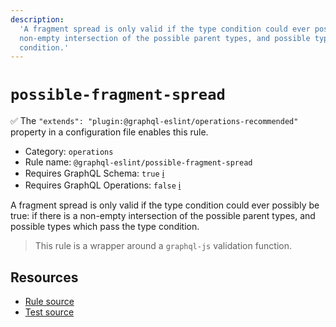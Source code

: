 ```yaml
---
description:
  'A fragment spread is only valid if the type condition could ever possibly be true: if there is a
  non-empty intersection of the possible parent types, and possible types which pass the type
  condition.'
---
```


# `possible-fragment-spread`

✅ The `"extends": "plugin:@graphql-eslint/operations-recommended"` property in a configuration file
enables this rule.

- Category: `operations`
- Rule name: `@graphql-eslint/possible-fragment-spread`
- Requires GraphQL Schema: `true`
  [ℹ️](/docs/getting-started#extended-linting-rules-with-graphql-schema)
- Requires GraphQL Operations: `false`
  [ℹ️](/docs/getting-started#extended-linting-rules-with-siblings-operations)

A fragment spread is only valid if the type condition could ever possibly be true: if there is a
non-empty intersection of the possible parent types, and possible types which pass the type
condition.

> This rule is a wrapper around a `graphql-js` validation function.

## Resources

- [Rule source](https://github.com/graphql/graphql-js/blob/main/src/validation/rules/PossibleFragmentSpreadsRule.ts)
- [Test source](https://github.com/graphql/graphql-js/tree/main/src/validation/__tests__/PossibleFragmentSpreadsRule-test.ts)
